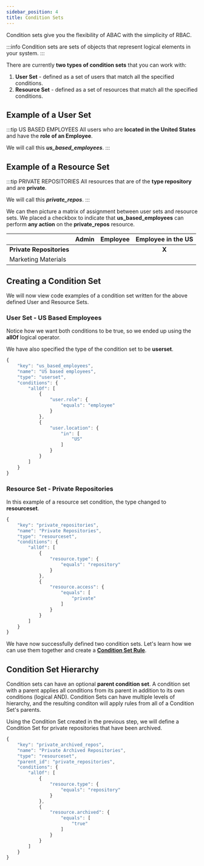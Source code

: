 ```yaml
---
sidebar_position: 4
title: Condition Sets
---
```


Condition sets give you the flexibility of ABAC with the simplicity of RBAC.

:::info
Condition sets are sets of objects that represent logical elements in your system.
:::

There are currently **two types of condition sets** that you can work with:

1. **User Set** - defined as a set of users that match all the specified conditions.
2. **Resource Set** - defined as a set of resources that match all the specified conditions.

## Example of a User Set

:::tip US BASED EMPLOYEES
All users who are **located in the United States** and have the **role of an Employee**.

We will call this _**us_based_employees**_.
:::

## Example of a Resource Set

:::tip PRIVATE REPOSITORIES
All resources that are of the **type repository** and are **private**.

We will call this _**private_repos**_.
:::

We can then picture a matrix of assignment between user sets and resource sets. We placed a checkbox to indicate that **us_based_employees**
can perform **any action** on the **private_repos** resource.

|                          | Admin | Employee | Employee in the US |
| ------------------------ | ----- | -------- | :----------------: |
| **Private Repositories** |       |          |       **X**        |
| Marketing Materials      |       |          |                    |

## Creating a Condition Set

We will now view code examples of a condition set written for the above defined User and Resource Sets.

### User Set - US Based Employees

Notice how we want both conditions to be true, so we ended up using the **allOf** logical operator.

We have also specified the type of the condition set to be **userset**.

```javascript title="us_based_employees"
{
    "key": "us_based_employees",
    "name": "US based employees",
    "type": "userset",
    "conditions": {
        "allOf": [
            {
                "user.role": {
                    "equals": "employee"
                }
            },
            {
                "user.location": {
                    "in": [
                        "US"
                    ]
                }
            }
        ]
    }
}
```

### Resource Set - Private Repositories

In this example of a resource set condition, the type changed to **resourceset**.

```javascript title="private_repos"
{
    "key": "private_repositories",
    "name": "Private Repositories",
    "type": "resourceset",
    "conditions": {
        "allOf": [
            {
                "resource.type": {
                    "equals": "repository"
                }
            },
            {
                "resource.access": {
                    "equals": [
                        "private"
                    ]
                }
            }
        ]
    }
}
```

We have now successfully defined two condition sets. Let's learn how we can use them together and create a **[Condition Set Rule](condition-set-rules)**.

## Condition Set Hierarchy

Condition sets can have an optional **parent condition set**. A condition set with a parent applies all conditions from its parent in addition to its own conditions (logical AND). Condition Sets can have multiple levels of hierarchy, and the resulting conditon will apply rules from all of a Condition Set's parents.

Using the Condition Set created in the previous step, we will define a Condition Set for private repositories that have been archived.

```javascript title="private_archived_repos"
{
    "key": "private_archived_repos",
    "name": "Private Archived Repositories",
    "type": "resourceset",
    "parent_id": "private_repositories",
    "conditions": {
        "allOf": [
            {
                "resource.type": {
                    "equals": "repository"
                }
            },
            {
                "resource.archived": {
                    "equals": [
                        "true"
                    ]
                }
            }
        ]
    }
}
```

